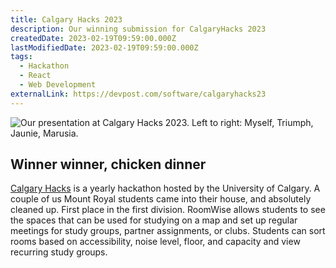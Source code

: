 ```yaml
---
title: Calgary Hacks 2023
description: Our winning submission for CalgaryHacks 2023
createdDate: 2023-02-19T09:59:00.000Z
lastModifiedDate: 2023-02-19T09:59:00.000Z
tags:
  - Hackathon
  - React
  - Web Development
externalLink: https://devpost.com/software/calgaryhacks23
---
```

![](/images/calgary-hacks-2023/image.png "Our presentation at Calgary Hacks 2023. Left to right: Myself, Triumph, Jaunie, Marusia.")

## Winner winner, chicken dinner

[Calgary Hacks](https://calgaryhacks.ca/) is a yearly hackathon hosted by the University of Calgary. A couple of us Mount Royal students came into their house, and absolutely cleaned up. First place in the first division. RoomWise allows students to see the spaces that can be used for studying on a map and set up regular meetings for study groups, partner assignments, or clubs. Students can sort rooms based on accessibility, noise level, floor, and capacity and view recurring study groups.
